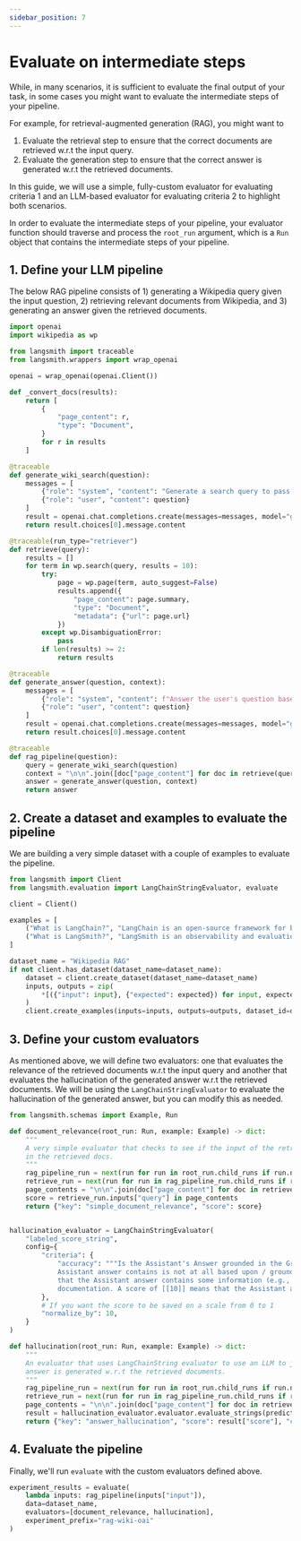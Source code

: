 ```yaml
---
sidebar_position: 7
---
```


# Evaluate on intermediate steps

While, in many scenarios, it is sufficient to evaluate the final output of your task, in some cases you might want to evaluate the intermediate steps of your pipeline.

For example, for retrieval-augmented generation (RAG), you might want to

1. Evaluate the retrieval step to ensure that the correct documents are retrieved w.r.t the input query.
2. Evaluate the generation step to ensure that the correct answer is generated w.r.t the retrieved documents.

In this guide, we will use a simple, fully-custom evaluator for evaluating criteria 1 and an LLM-based evaluator for evaluating criteria 2 to highlight both scenarios.

In order to evaluate the intermediate steps of your pipeline, your evaluator function should traverse and process the `root_run` argument, which is a `Run` object that contains the intermediate steps of your pipeline.

## 1. Define your LLM pipeline

The below RAG pipeline consists of 1) generating a Wikipedia query given the input question, 2) retrieving relevant documents from Wikipedia, and 3) generating an answer given the retrieved documents.

```python
import openai
import wikipedia as wp

from langsmith import traceable
from langsmith.wrappers import wrap_openai

openai = wrap_openai(openai.Client())

def _convert_docs(results):
    return [
        {
            "page_content": r,
            "type": "Document",
        }
        for r in results
    ]

@traceable
def generate_wiki_search(question):
    messages = [
        {"role": "system", "content": "Generate a search query to pass into wikipedia to answer the user's question. Return only the search query and nothing more. This will passed in directly to the wikipedia search engine."},
        {"role": "user", "content": question}
    ]
    result = openai.chat.completions.create(messages=messages, model="gpt-3.5-turbo", temperature=0)
    return result.choices[0].message.content

@traceable(run_type="retriever")
def retrieve(query):
    results = []
    for term in wp.search(query, results = 10):
        try:
            page = wp.page(term, auto_suggest=False)
            results.append({
                "page_content": page.summary,
                "type": "Document",
                "metadata": {"url": page.url}
            })
        except wp.DisambiguationError:
            pass
        if len(results) >= 2:
            return results

@traceable
def generate_answer(question, context):
    messages = [
        {"role": "system", "content": f"Answer the user's question based ONLY on the content below:\n\n{context}"},
        {"role": "user", "content": question}
    ]
    result = openai.chat.completions.create(messages=messages, model="gpt-3.5-turbo", temperature=0)
    return result.choices[0].message.content

@traceable
def rag_pipeline(question):
    query = generate_wiki_search(question)
    context = "\n\n".join([doc["page_content"] for doc in retrieve(query)])
    answer = generate_answer(question, context)
    return answer
```

## 2. Create a dataset and examples to evaluate the pipeline

We are building a very simple dataset with a couple of examples to evaluate the pipeline.

```python
from langsmith import Client
from langsmith.evaluation import LangChainStringEvaluator, evaluate

client = Client()

examples = [
    ("What is LangChain?", "LangChain is an open-source framework for building applications using large language models."),
    ("What is LangSmith?", "LangSmith is an observability and evaluation tool for LLM products, built by LangChain Inc.")
]

dataset_name = "Wikipedia RAG"
if not client.has_dataset(dataset_name=dataset_name):
    dataset = client.create_dataset(dataset_name=dataset_name)
    inputs, outputs = zip(
        *[({"input": input}, {"expected": expected}) for input, expected in examples]
    )
    client.create_examples(inputs=inputs, outputs=outputs, dataset_id=dataset.id)
```

## 3. Define your custom evaluators

As mentioned above, we will define two evaluators: one that evaluates the relevance of the retrieved documents w.r.t the input query and another that evaluates the hallucination of the generated answer w.r.t the retrieved documents.
We will be using the `LangChainStringEvaluator` to evaluate the hallucination of the generated answer, but you can modify this as needed.

```python
from langsmith.schemas import Example, Run

def document_relevance(root_run: Run, example: Example) -> dict:
    """
    A very simple evaluator that checks to see if the input of the retrieval step exists
    in the retrieved docs.
    """
    rag_pipeline_run = next(run for run in root_run.child_runs if run.name == "rag_pipeline")
    retrieve_run = next(run for run in rag_pipeline_run.child_runs if run.name == "retrieve")
    page_contents = "\n\n".join(doc["page_content"] for doc in retrieve_run.outputs["output"])
    score = retrieve_run.inputs["query"] in page_contents
    return {"key": "simple_document_relevance", "score": score}


hallucination_evaluator = LangChainStringEvaluator(
    "labeled_score_string",
    config={
        "criteria": {
            "accuracy": """Is the Assistant's Answer grounded in the Ground Truth documentation? A score of [[0]] means that the
            Assistant answer contains is not at all based upon / grounded in the Ground Truth documentation. A score of [[5]] means
            that the Assistant answer contains some information (e.g., a hallucination) that is not captured in the Ground Truth
            documentation. A score of [[10]] means that the Assistant answer is fully based upon the in the Ground Truth documentation."""
        },
        # If you want the score to be saved on a scale from 0 to 1
        "normalize_by": 10,
    }
)

def hallucination(root_run: Run, example: Example) -> dict:
    """
    An evaluator that uses LangChainString evaluator to use an LLM to judge whether or not the correct
    answer is generated w.r.t the retrieved documents.
    """
    rag_pipeline_run = next(run for run in root_run.child_runs if run.name == "rag_pipeline")
    retrieve_run = next(run for run in rag_pipeline_run.child_runs if run.name == "retrieve")
    page_contents = "\n\n".join(doc["page_content"] for doc in retrieve_run.outputs["output"])
    result = hallucination_evaluator.evaluator.evaluate_strings(prediction=rag_pipeline_run.outputs["output"], reference=page_contents, input=rag_pipeline_run.inputs["question"])
    return {"key": "answer_hallucination", "score": result["score"], "comment": result["reasoning"]}
```

## 4. Evaluate the pipeline

Finally, we'll run `evaluate` with the custom evaluators defined above.

```python
experiment_results = evaluate(
    lambda inputs: rag_pipeline(inputs["input"]),
    data=dataset_name,
    evaluators=[document_relevance, hallucination],
    experiment_prefix="rag-wiki-oai"
)
```
